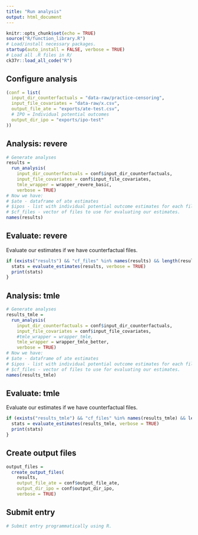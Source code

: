 ```yaml
---
title: "Run analysis"
output: html_document
---
```


```r
knitr::opts_chunk$set(echo = TRUE)
source("R/function_library.R")
# Load/install necessary packages.
startup(auto_install = FALSE, verbose = TRUE)
# Load all .R files in R/
ck37r::load_all_code("R")
```

## Configure analysis

```r
(conf = list(
  input_dir_counterfactuals = "data-raw/practice-censoring",
  input_file_covariates = "data-raw/x.csv",
  output_file_ate = "exports/ate-test.csv",
  # IPO = Individual potential outcomes
  output_dir_ipo = "exports/ipo-test"
))
```

## Analysis: revere

```r

# Generate analyses
results =
  run_analysis(
    input_dir_counterfactuals = conf$input_dir_counterfactuals,
    input_file_covariates = conf$input_file_covariates,
    tmle_wrapper = wrapper_revere_basic,
    verbose = TRUE)
# Now we have:
# $ate - dataframe of ate estimates
# $ipos - list with individual potential outcome estimates for each file.
# $cf_files - vector of files to use for evaluating our estimates. 
names(results)
```

## Evaluate: revere

Evaluate our estimates if we have counterfactual files.

```r
if (exists("results") && "cf_files" %in% names(results) && length(results$cf_files) > 0L) {
  stats = evaluate_estimates(results, verbose = TRUE)
  print(stats)
}
```

## Analysis: tmle

```r

# Generate analyses
results_tmle =
  run_analysis(
    input_dir_counterfactuals = conf$input_dir_counterfactuals,
    input_file_covariates = conf$input_file_covariates,
    #tmle_wrapper = wrapper_tmle,
    tmle_wrapper = wrapper_tmle_better,
    verbose = TRUE)
# Now we have:
# $ate - dataframe of ate estimates
# $ipos - list with individual potential outcome estimates for each file.
# $cf_files - vector of files to use for evaluating our estimates. 
names(results_tmle)
```

## Evaluate: tmle

Evaluate our estimates if we have counterfactual files.

```r
if (exists("results_tmle") && "cf_files" %in% names(results_tmle) && length(results_tmle$cf_files) > 0L) {
  stats = evaluate_estimates(results_tmle, verbose = TRUE)
  print(stats)
}
```

## Create output files

```r
output_files =
  create_output_files(
    results,
    output_file_ate = conf$output_file_ate,
    output_dir_ipo = conf$output_dir_ipo,
    verbose = TRUE)
```

## Submit entry

```r
# Submit entry programmatically using R.
```